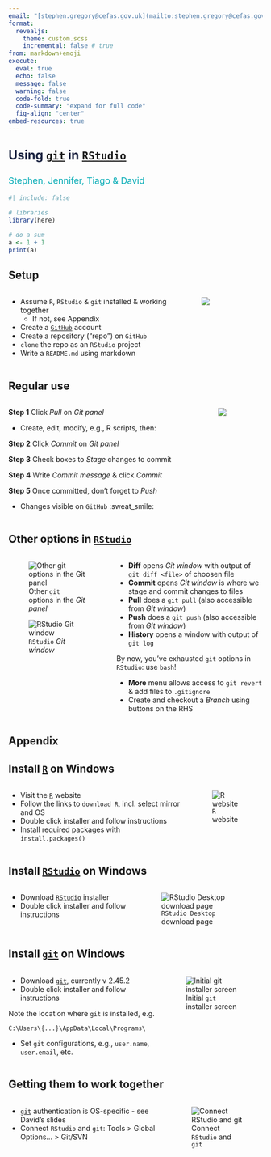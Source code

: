 ```yaml
---
email: "[stephen.gregory@cefas.gov.uk](mailto:stephen.gregory@cefas.gov.uk)"
format: 
  revealjs:
    theme: custom.scss
    incremental: false # true
from: markdown+emoji
execute: 
  eval: true
  echo: false
  message: false
  warning: false
  code-fold: true
  code-summary: "expand for full code"
  fig-align: "center"
embed-resources: true
---
```


##  {background-image="background-title.png" background-size="100%"}

::: {.absolute top="0%" left="0%" width="1100" style="font-size: 1.75em; color: #1C2442; font-weight: bold;"}
Using [`git`](http://git-scm.com/) in [`RStudio`](https://www.rstudio.com/)
:::

::: {.absolute top="15%" left="0%" width="1100" style="font-size: 1.25em; color: #00AAB4;"}
Stephen, Jennifer, Tiago & David
:::

```r
#| include: false

# libraries
library(here)

# do a sum
a <- 1 + 1
print(a)

```


## Setup {background-image="background-body.png" background-size="100%"}

:::: {.columns}
::: {.column width="75%"}
* Assume `R`, `RStudio` & `git` installed & working together
  - [If not, see Appendix]{.small-text}
* Create a [`GitHub`](http://github.com/) account
* Create a repository ("repo") on `GitHub`
* `clone` the repo as an `RStudio` project
* Write a `README.md` using markdown
:::

::: {.column width="25%"}
![](rstudio-git-project.png)
:::
::::


## Regular use {background-image="background-body.png" background-size="100%"}


:::: {.columns}
::: {.column}

::: {.small-text}
**Step 1** Click *Pull* on *Git panel*
:::

* Create, edit, modify, e.g., R scripts, then:

::: {.small-text}
**Step 2** Click *Commit* on *Git panel*

**Step 3** Check boxes to *Stage* changes to commit

**Step 4** Write *Commit message* & click *Commit*

**Step 5** Once committed, don't forget to *Push*
:::

* Changes visible on `GitHub` :sweat_smile:

:::

::: {.column}
![](regular-use.png)
:::
::::


## Other options in [`RStudio`](https://www.rstudio.com/)

:::: {.columns}
::: {.column width="40%"}
![Other `git` options in the *Git panel*](rstudio-options.png)

![`RStudio` *Git window*](git-window.png)
:::

::: {.column width="60%"}
::: {.small-text}
* **Diff** opens *Git window* with output of `git diff <file>` of choosen file
* **Commit** opens *Git window* is where we stage and commit changes to files
* **Pull** does a `git pull` (also accessible from *Git window*)
* **Push** does a `git push` (also accessible from *Git window*)
* **History** opens a window with output of `git log`

::: {.callout-important title="Go directly to `bash` and don't pass go"}
By now, you've exhausted `git` options in `RStudio`: use `bash`!
:::

* **More** menu allows access to `git revert` & add files to `.gitignore`
* Create and checkout a *Branch* using buttons on the RHS
:::
:::
::::


<!-- ## Advanced `GitHub` {background-image="background-body.png" background-size="100%"} -->

<!-- * Try using `mermaid` in the `README.md` -->
<!-- *  -->


## Appendix {background-image="background-body.png" background-size="100%"}


## Install [`R`](https://www.r-project.org/) on Windows

:::: {.columns}
::: {.column}
* Visit the [`R`](https://www.r-project.org/) website
* Follow the links to `download R`, incl. select mirror and OS
* Double click installer and follow instructions
* Install required packages with `install.packages()`
:::

::: {.column}
![`R` website](r-website.png)
:::
::::


## Install [`RStudio`](https://posit.co/products/open-source/rstudio/) on Windows

:::: {.columns}
::: {.column}
* Download [`RStudio`](https://posit.co/download/rstudio-desktop/) installer
* Double click installer and follow instructions
:::

::: {.column}
![`RStudio Desktop` download page](rstudio-download.png)
:::
::::


## Install [`git`](http://git-scm.com/) on Windows

:::: {.columns}
::: {.column}
* Download [`git`](http://git-scm.com/), currently v 2.45.2
* Double click installer and follow instructions

::: {.callout-important title="Installation location"}
Note the location where `git` is installed, e.g.

`C:\Users\{...}\AppData\Local\Programs\`
:::

<!-- * At "Choose the default behaviour of `git pull`": select `Rebase` -->
* Set `git` configurations, e.g., `user.name`, `user.email`, etc. 
:::

::: {.column}
![Initial `git` installer screen](git-setup1.png)
:::
::::


## Getting them to work together

:::: {.columns}
::: {.column}
* [`git`](http://git-scm.com/) authentication is OS-specific - see David's slides
* Connect `RStudio` and `git`: Tools > Global Options... > Git/SVN 
:::

::: {.column}
![Connect `RStudio` and `git`](rstudio-git.png)
:::
::::